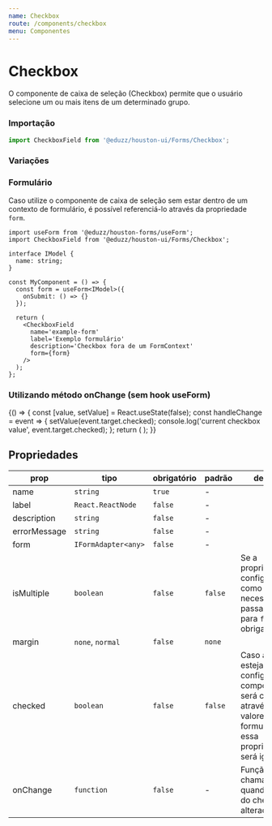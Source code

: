 ```yaml
---
name: Checkbox
route: /components/checkbox
menu: Componentes
---
```




# Checkbox

O componente de caixa de seleção (Checkbox) permite que o usuário selecione um ou mais itens de um determinado grupo.

### Importação

```js
import CheckboxField from '@eduzz/houston-ui/Forms/Checkbox';
```

### Variações

<Playground>
  <div>
    <CheckboxField name='example-1' label='Exemplo 1' margin='normal' />
  </div>
  <div>
    <CheckboxField
      name='example-2'
      label='Exemplo 2'
      description='Exemplo de utilização do Checkbox com descrição'
      margin='normal'
    />
  </div>
  <div>
    <CheckboxField name='example-3' label='Exemplo 3' errorMessage='Mensagem de erro' margin='normal' />
  </div>
  <div>
    <CheckboxField name='example-4' label='Exemplo 4' description='Checkbox sem margem' margin='none' />
  </div>
</Playground>

### Formulário

Caso utilize o componente de caixa de seleção sem estar dentro de um contexto de formulário,
é possível referenciá-lo através da propriedade `form`.

```tsx
import useForm from '@eduzz/houston-forms/useForm';
import CheckboxField from '@eduzz/houston-ui/Forms/Checkbox';

interface IModel {
  name: string;
}

const MyComponent = () => {
  const form = useForm<IModel>({
    onSubmit: () => {}
  });

  return (
    <CheckboxField
      name='example-form'
      label='Exemplo formulário'
      description='Checkbox fora de um FormContext'
      form={form}
    />
  );
};
```

### Utilizando método onChange (sem hook useForm)

<Playground>
  {() => {
    const [value, setValue] = React.useState(false);
    const handleChange = event => {
      setValue(event.target.checked);
      console.log('current checkbox value', event.target.checked);
    };
    return (
      <CheckboxField
        name='example-on-change'
        label='Exemplo com método onChange'
        description='Checkbox utilizando método de onChange'
        onChange={handleChange}
      />
    );
  }}
</Playground>

## Propriedades

| prop         | tipo                | obrigatório | padrão  | descrição                                                                                                                           |
| ------------ | ------------------- | ----------- | ------- | ----------------------------------------------------------------------------------------------------------------------------------- |
| name         | `string`            | `true`      | -       |                                                                                                                                     |
| label        | `React.ReactNode`   | `false`     | -       |                                                                                                                                     |
| description  | `string`            | `false`     | -       |                                                                                                                                     |
| errorMessage | `string`            | `false`     | -       |                                                                                                                                     |
| form         | `IFormAdapter<any>` | `false`     | -       |                                                                                                                                     |
| isMultiple   | `boolean`           | `false`     | `false` | Se a propriedade for configurada como `true` é necessário passar um valor para `form` obrigatoriamente                              |
| margin       | `none`, `normal`    | `false`     | `none`  |                                                                                                                                     |
| checked      | `boolean`           | `false`     | `false` | Caso a prop `form` esteja configurada, o componente será checado através dos valores do formulário e essa propriedade será ignorada |
| onChange     | `function`          | `false`     | -       | Função chamada quando o valor do checkbox é alterado                                                                                |
